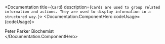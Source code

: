 
<Documentation title={`Card`} description={`
            Cards are used to group related information and actions. They are used to display information in a structured way.
        `}>
            <Documentation.ComponentHero codeUsage={codeUsage}>
                <Card data-accent-color="green" className="bg-gray-50 text-gray-950 flex items-center space-x-2">
                    <Avatar fallback="PP" />
                    <div className="flex flex-col">
                        <span className="font-medium">Peter Parker</span>
                        <span className="text-xs text-gray-800">Biochemist</span>
                    </div>
                </Card>
            </Documentation.ComponentHero>
        </Documentation>